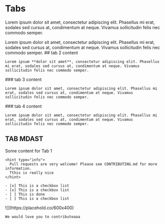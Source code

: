 # Tabs

Lorem ipsum dolor sit amet, consectetur adipiscing elit. Phasellus mi erat, sodales sed cursus at, condimentum at neque. Vivamus sollicitudin felis nec commodo semper.

<Tabs>
  <Tab title="tab 1">
    Lorem ipsum dolor sit amet, consectetur adipiscing elit. Phasellus mi erat, sodales sed cursus at, condimentum at neque. Vivamus sollicitudin felis nec commodo semper.
  </Tab>

  <Tab title="tab 2">
    ## tab 2 content

    Lorem ipsum **dolor sit amet**, consectetur adipiscing elit. Phasellus mi erat, sodales sed cursus at, condimentum at neque. Vivamus sollicitudin felis nec commodo semper.
  </Tab>

  <Tab title="tab 3">
    ### tab 3 content

    Lorem ipsum dolor sit amet, consectetur adipiscing elit. Phasellus mi erat, sodales sed cursus at, condimentum at neque. Vivamus sollicitudin felis nec commodo semper.
  </Tab>

  <Tab title="tab 4">
    ### tab 4 content

    Lorem ipsum dolor sit amet, consectetur adipiscing elit. Phasellus mi erat, sodales sed cursus at, condimentum at neque. Vivamus sollicitudin felis nec commodo semper.
  </Tab>
</Tabs>

## TAB MDAST

<Tabs>
  <Tab title="Tab x">
    Some content for Tab 1

    <hint type="info">
      Pull requests are very welcome! Please see CONTRIBUTING.md for more information.
      Tthis is really nice
    </hint>

    - [x] This is a checkbox list
    - [x] This is a checkbox list
    - [ ] This is done
    - [ ] This is a checkbox list
  </Tab>

  <Tab title="Tab 2 Photos">
    ![](https://placehold.co/600x400)

    We would love you to contributeaaa
  </Tab>
</Tabs>
